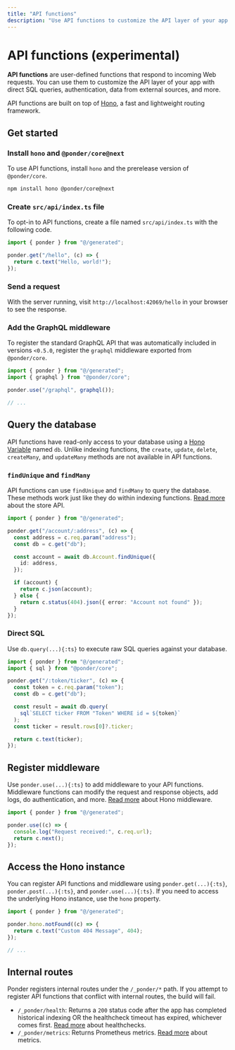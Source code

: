 ```yaml
---
title: "API functions"
description: "Use API functions to customize the API layer of your app."
---
```



# API functions (experimental)

**API functions** are user-defined functions that respond to incoming Web requests. You can use them to customize the API layer of your app with direct SQL queries, authentication, data from external sources, and more.

API functions are built on top of [Hono](https://hono.dev/), a fast and lightweight routing framework.

## Get started

<Steps>

### Install `hono` and `@ponder/core@next`

To use API functions, install `hono` and the prerelease version of `@ponder/core`.

```bash
npm install hono @ponder/core@next
```

### Create `src/api/index.ts` file

To opt-in to API functions, create a file named `src/api/index.ts` with the following code.

```ts filename="src/api/index.ts"
import { ponder } from "@/generated";

ponder.get("/hello", (c) => {
  return c.text("Hello, world!");
});
```

### Send a request

With the server running, visit `http://localhost:42069/hello` in your browser to see the response.

### Add the GraphQL middleware

To register the standard GraphQL API that was automatically included in versions `<0.5.0`, register the `graphql` middleware exported from `@ponder/core`.

```ts filename="src/api/index.ts" {2,4}
import { ponder } from "@/generated";
import { graphql } from "@ponder/core";

ponder.use("/graphql", graphql());

// ...
```

</Steps>

## Query the database

API functions have read-only access to your database using a [Hono Variable](https://hono.dev/docs/api/context#set-get) named `db`. Unlike indexing functions, the `create`, `update`, `delete`, `createMany`, and `updateMany` methods are not available in API functions.

### `findUnique` and `findMany`

API functions can use `findUnique` and `findMany` to query the database. These methods work just like they do within indexing functions. [Read more](/docs/indexing/create-update-records#findmany) about the store API.

```ts filename="src/api/index.ts" {5,7-9}
import { ponder } from "@/generated";

ponder.get("/account/:address", (c) => {
  const address = c.req.param("address");
  const db = c.get("db");

  const account = await db.Account.findUnique({
    id: address,
  });

  if (account) {
    return c.json(account);
  } else {
    return c.status(404).json({ error: "Account not found" });
  }
});
```

### Direct SQL

Use `db.query(...){:ts}` to execute raw SQL queries against your database.

```ts filename="src/api/index.ts" {5,7-9}
import { ponder } from "@/generated";
import { sql } from "@ponder/core";

ponder.get("/:token/ticker", (c) => {
  const token = c.req.param("token");
  const db = c.get("db");

  const result = await db.query(
    sql`SELECT ticker FROM "Token" WHERE id = ${token}`
  );
  const ticker = result.rows[0]?.ticker;

  return c.text(ticker);
});
```

## Register middleware

Use `ponder.use(...){:ts}` to add middleware to your API functions. Middleware functions can modify the request and response objects, add logs, do authentication, and more. [Read more](https://hono.dev/docs/guides/middleware) about Hono middleware.

```ts filename="src/api/index.ts"
import { ponder } from "@/generated";

ponder.use((c) => {
  console.log("Request received:", c.req.url);
  return c.next();
});
```

## Access the Hono instance

You can register API functions and middleware using `ponder.get(...){:ts}`, `ponder.post(...){:ts}`, and `ponder.use(...){:ts}`. If you need to access the underlying Hono instance, use the `hono` property.

```ts filename="src/api/index.ts"
import { ponder } from "@/generated";

ponder.hono.notFound((c) => {
  return c.text("Custom 404 Message", 404);
});

// ...
```

## Internal routes

Ponder registers internal routes under the `/_ponder/*` path. If you attempt to register API functions that conflict with internal routes, the build will fail.

- `/_ponder/health`: Returns a `200` status code after the app has completed historical indexing OR the healthcheck timeout has expired, whichever comes first. [Read more](/docs/production/zero-downtime) about healthchecks.
- `/_ponder/metrics`: Returns Prometheus metrics. [Read more](/docs/advanced/metrics) about metrics.
